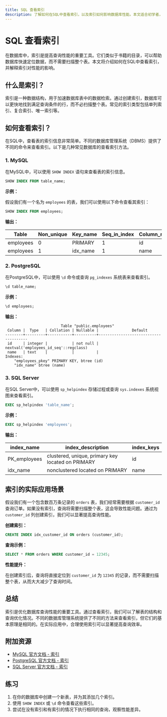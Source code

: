```yaml
---
title: SQL 查看索引
description: 了解如何在SQL中查看索引，以及索引如何影响数据库性能。本文适合初学者，包含代码示例和实际案例。
---
```


# SQL 查看索引

在数据库中，索引是提高查询性能的重要工具。它们类似于书籍的目录，可以帮助数据库快速定位数据，而不需要扫描整个表。本文将介绍如何在SQL中查看索引，并解释索引对性能的影响。

## 什么是索引？

索引是一种数据结构，用于加速数据库表中的数据检索。通过创建索引，数据库可以更快地找到满足查询条件的行，而不必扫描整个表。常见的索引类型包括单列索引、复合索引、唯一索引等。

## 如何查看索引？

在SQL中，查看表的索引信息非常简单。不同的数据库管理系统（DBMS）提供了不同的命令来查看索引。以下是几种常见数据库的查看索引方法。

### 1. MySQL

在MySQL中，可以使用 `SHOW INDEX` 语句来查看表的索引信息。

```sql
SHOW INDEX FROM table_name;
```

**示例：**

假设我们有一个名为 `employees` 的表，我们可以使用以下命令查看其索引：

```sql
SHOW INDEX FROM employees;
```

**输出：**

| Table     | Non_unique | Key_name   | Seq_in_index | Column_name | Collation | Cardinality | Sub_part | Packed | Null | Index_type | Comment |
|-----------|------------|------------|--------------|-------------|-----------|-------------|----------|--------|------|------------|---------|
| employees | 0          | PRIMARY    | 1            | id          | A         | 1000        | NULL     | NULL   |      | BTREE      |         |
| employees | 1          | idx_name   | 1            | name        | A         | 1000        | NULL     | NULL   | YES  | BTREE      |         |

### 2. PostgreSQL

在PostgreSQL中，可以使用 `\d` 命令或查询 `pg_indexes` 系统表来查看索引。

```sql
\d table_name;
```

**示例：**

```sql
\d employees;
```

**输出：**

```
                         Table "public.employees"
 Column |  Type   | Collation | Nullable |               Default                
--------+---------+-----------+----------+--------------------------------------
 id     | integer |           | not null | nextval('employees_id_seq'::regclass)
 name   | text    |           |          | 
Indexes:
    "employees_pkey" PRIMARY KEY, btree (id)
    "idx_name" btree (name)
```

### 3. SQL Server

在SQL Server中，可以使用 `sp_helpindex` 存储过程或查询 `sys.indexes` 系统视图来查看索引。

```sql
EXEC sp_helpindex 'table_name';
```

**示例：**

```sql
EXEC sp_helpindex 'employees';
```

**输出：**

| index_name | index_description | index_keys |
|------------|-------------------|------------|
| PK_employees | clustered, unique, primary key located on PRIMARY | id |
| idx_name | nonclustered located on PRIMARY | name |

## 索引的实际应用场景

假设我们有一个包含数百万条记录的 `orders` 表，我们经常需要根据 `customer_id` 查询订单。如果没有索引，查询将需要扫描整个表，这会导致性能问题。通过为 `customer_id` 列创建索引，我们可以显著提高查询性能。

**创建索引：**

```sql
CREATE INDEX idx_customer_id ON orders (customer_id);
```

**查询示例：**

```sql
SELECT * FROM orders WHERE customer_id = 12345;
```

**性能提升：**

在创建索引后，查询将直接定位到 `customer_id` 为 `12345` 的记录，而不需要扫描整个表，从而大大减少了查询时间。

## 总结

索引是优化数据库查询性能的重要工具。通过查看索引，我们可以了解表的结构和查询优化情况。不同的数据库管理系统提供了不同的方法来查看索引，但它们的基本原理是相同的。在实际应用中，合理使用索引可以显著提高查询效率。

## 附加资源

- [MySQL 官方文档 - 索引](https://dev.mysql.com/doc/refman/8.0/en/mysql-indexes.html)
- [PostgreSQL 官方文档 - 索引](https://www.postgresql.org/docs/current/indexes.html)
- [SQL Server 官方文档 - 索引](https://docs.microsoft.com/en-us/sql/relational-databases/indexes/indexes)

## 练习

1. 在你的数据库中创建一个新表，并为其添加几个索引。
2. 使用 `SHOW INDEX` 或 `\d` 命令查看这些索引。
3. 尝试在没有索引和有索引的情况下执行相同的查询，观察性能差异。

